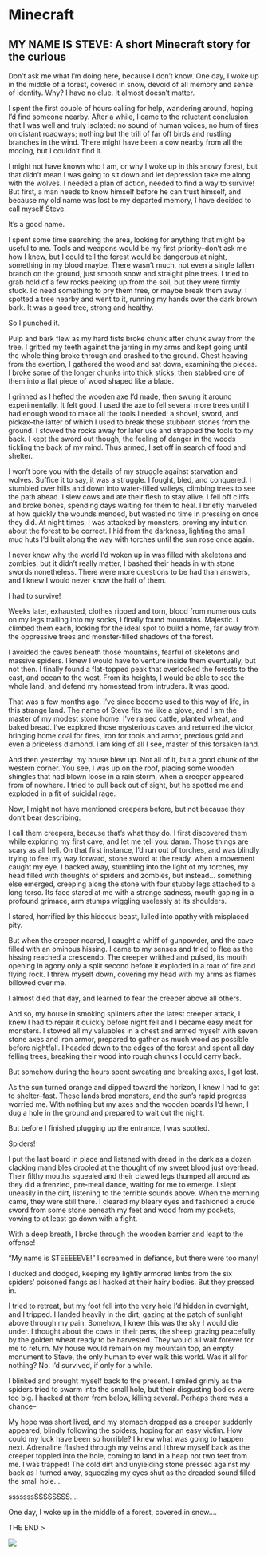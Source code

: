 # Minecraft

## MY NAME IS STEVE: A short Minecraft story for the curious

Don't ask me what I'm doing here, because I don't know. One day, I woke up in the middle of a forest, covered in snow, devoid of all memory and sense of identity. Why? I have no clue. It almost doesn't matter.

I spent the first couple of hours calling for help, wandering around, hoping I'd find someone nearby. After a while, I came to the reluctant conclusion that I was well and truly isolated: no sound of human voices, no hum of tires on distant roadways; nothing but the trill of far off birds and rustling branches in the wind. There might have been a cow nearby from all the mooing, but I couldn't find it.

I might not have known who I am, or why I woke up in this snowy forest, but that didn't mean I was going to sit down and let depression take me along with the wolves. I needed a plan of action, needed to find a way to survive! But first, a man needs to know himself before he can trust himself, and because my old name was lost to my departed memory, I have decided to call myself Steve.

It's a good name.


I spent some time searching the area, looking for anything that might be useful to me. Tools and weapons would be my first priority--don't ask me how I knew, but I could tell the forest would be dangerous at night, something in my blood maybe. There wasn't much, not even a single fallen branch on the ground, just smooth snow and straight pine trees. I tried to grab hold of a few rocks peeking up from the soil, but they were firmly stuck. I'd need something to pry them free, or maybe break them away. I spotted a tree nearby and went to it, running my hands over the dark brown bark. It was a good tree, strong and healthy.

So I punched it.

Pulp and bark flew as my hard fists broke chunk after chunk away from the tree. I gritted my teeth against the jarring in my arms and kept going until the whole thing broke through and crashed to the ground. Chest heaving from the exertion, I gathered the wood and sat down, examining the pieces. I broke some of the longer chunks into thick sticks, then stabbed one of them into a flat piece of wood shaped like a blade.

I grinned as I hefted the wooden axe I'd made, then swung it around experimentally. It felt good. I used the axe to fell several more trees until I had enough wood to make all the tools I needed: a shovel, sword, and pickax--the latter of which I used to break those stubborn stones from the ground. I stowed the rocks away for later use and strapped the tools to my back. I kept the sword out though, the feeling of danger in the woods tickling the back of my mind. Thus armed, I set off in search of food and shelter.

I won't bore you with the details of my struggle against starvation and wolves. Suffice it to say, it was a struggle. I fought, bled, and conquered. I stumbled over hills and down into water-filled valleys, climbing trees to see the path ahead. I slew cows and ate their flesh to stay alive. I fell off cliffs and broke bones, spending days waiting for them to heal. I briefly marveled at how quickly the wounds mended, but wasted no time in pressing on once they did. At night times, I was attacked by monsters, proving my intuition about the forest to be correct. I hid from the darkness, lighting the small mud huts I'd built along the way with torches until the sun rose once again.

I never knew why the world I'd woken up in was filled with skeletons and zombies, but it didn't really matter, I bashed their heads in with stone swords nonetheless. There were more questions to be had than answers, and I knew I would never know the half of them.

I had to survive!

Weeks later, exhausted, clothes ripped and torn, blood from numerous cuts on my legs trailing into my socks, I finally found mountains. Majestic. I climbed them each, looking for the ideal spot to build a home, far away from the oppressive trees and monster-filled shadows of the forest.

I avoided the caves beneath those mountains, fearful of skeletons and massive spiders. I knew I would have to venture inside them eventually, but not then. I finally found a flat-topped peak that overlooked the forests to the east, and ocean to the west. From its heights, I would be able to see the whole land, and defend my homestead from intruders. It was good.

That was a few months ago. I've since become used to this way of life, in this strange land. The name of Steve fits me like a glove, and I am the master of my modest stone home. I've raised cattle, planted wheat, and baked bread. I've explored those mysterious caves and returned the victor, bringing home coal for fires, iron for tools and armor, precious gold and even a priceless diamond. I am king of all I see, master of this forsaken land.

And then yesterday, my house blew up. Not all of it, but a good chunk of the western corner. You see, I was up on the roof, placing some wooden shingles that had blown loose in a rain storm, when a creeper appeared from of nowhere. I tried to pull back out of sight, but he spotted me and exploded in a fit of suicidal rage.

Now, I might not have mentioned creepers before, but not because they don't bear describing.

I call them creepers, because that's what they do. I first discovered them while exploring my first cave, and let me tell you: damn. Those things are scary as all hell. On that first instance, I'd run out of torches, and was blindly trying to feel my way forward, stone sword at the ready, when a movement caught my eye. I backed away, stumbling into the light of my torches, my head filled with thoughts of spiders and zombies, but instead... something else emerged, creeping along the stone with four stubby legs attached to a long torso. Its face stared at me with a strange sadness, mouth gaping in a profound grimace, arm stumps wiggling uselessly at its shoulders.

I stared, horrified by this hideous beast, lulled into apathy with misplaced pity.

But when the creeper neared, I caught a whiff of gunpowder, and the cave filled with an ominous hissing. I came to my senses and tried to flee as the hissing reached a crescendo. The creeper writhed and pulsed, its mouth opening in agony only a split second before it exploded in a roar of fire and flying rock. I threw myself down, covering my head with my arms as flames billowed over me.

I almost died that day, and learned to fear the creeper above all others.

And so, my house in smoking splinters after the latest creeper attack, I knew I had to repair it quickly before night fell and I became easy meat for monsters. I stowed all my valuables in a chest and armed myself with seven stone axes and iron armor, prepared to gather as much wood as possible before nightfall. I headed down to the edges of the forest and spent all day felling trees, breaking their wood into rough chunks I could carry back.

But somehow during the hours spent sweating and breaking axes, I got lost.

As the sun turned orange and dipped toward the horizon, I knew I had to get to shelter--fast. These lands bred monsters, and the sun's rapid progress worried me. With nothing but my axes and the wooden boards I'd hewn, I dug a hole in the ground and prepared to wait out the night.

But before I finished plugging up the entrance, I was spotted.


Spiders!

I put the last board in place and listened with dread in the dark as a dozen clacking mandibles drooled at the thought of my sweet blood just overhead. Their filthy mouths squealed and their clawed legs thumped all around as they did a frenzied, pre-meal dance, waiting for me to emerge. I slept uneasily in the dirt, listening to the terrible sounds above. When the morning came, they were still there. I cleared my bleary eyes and  fashioned a crude sword from some stone beneath my feet and wood from my pockets, vowing to at least go down with a fight.

With a deep breath, I broke through the wooden barrier and leapt to the offense!

"My name is STEEEEEVE!" I screamed in defiance, but there were too many!

I ducked and dodged, keeping my lightly armored limbs from the six spiders' poisoned fangs as I hacked at their hairy bodies. But they pressed in.

I tried to retreat, but my foot fell into the very hole I'd hidden in overnight, and I tripped. I landed heavily in the dirt, gazing at the patch of sunlight above through my pain. Somehow, I knew this was the sky I would die under. I thought about the cows in their pens, the sheep grazing peacefully by the golden wheat ready to be harvested. They would all wait forever for me to return. My house would remain on my mountain top, an empty monument to Steve, the only human to ever walk this world. Was it all for nothing? No. I'd survived, if only for a while.

I blinked and brought myself back to the present. I smiled grimly as the spiders tried to swarm into the small hole, but their disgusting bodies were too big. I hacked at them from below, killing several. Perhaps there was a chance--

My hope was short lived, and my stomach dropped as a creeper suddenly appeared, blindly following the spiders, hoping for an easy victim. How could my luck have been so horrible? I knew what was going to happen next. Adrenaline flashed through my veins and I threw myself back as the creeper toppled into the hole, coming to land in a heap not two feet from me. I was trapped! The cold dirt and unyielding stone pressed against my back as I turned away, squeezing my eyes shut as the dreaded sound filled the small hole....


sssssssSSSSSSSS....

One day, I woke up in the middle of a forest, covered in snow....




THE END
> 




![](images/.jpg)


